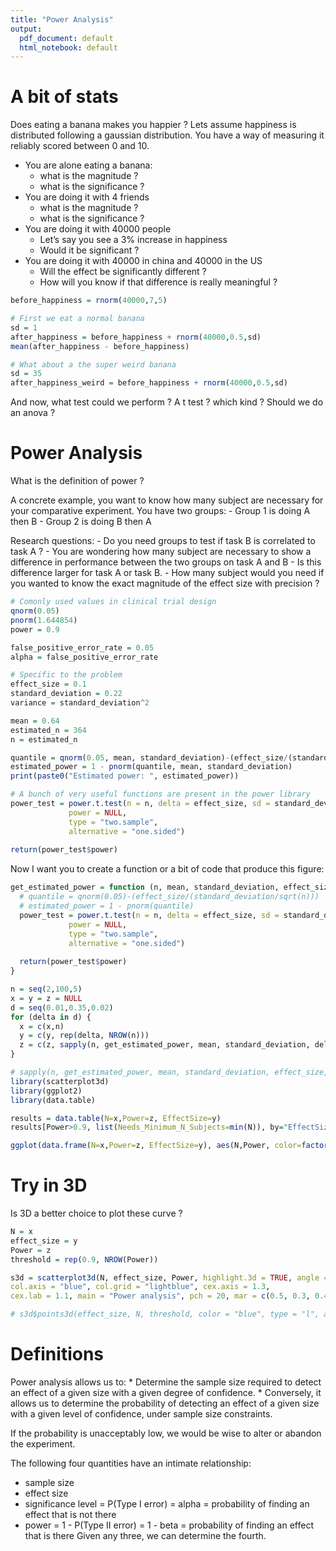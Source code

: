 ```yaml
---
title: "Power Analysis"
output:
  pdf_document: default
  html_notebook: default
---
```


# A bit of stats

Does eating a banana makes you happier ?
Lets assume happiness is distributed following a gaussian distribution.
You have a way of measuring it reliably scored between 0 and 10.

- You are alone eating a banana: 
    + what is the magnitude ?
    + what is the significance ?
- You are doing it with 4 friends
    + what is the magnitude ?
    + what is the significance ?
- You are doing it with 40000 people 
    + Let's say you see a 3% increase in happiness
    + Would it be significant ?
- You are doing it with 40000 in china and 40000 in the US
    + Will the effect be significantly different ?
    + How will you know if that difference is really meaningful ?

```r
before_happiness = rnorm(40000,7,5)

# First we eat a normal banana
sd = 1
after_happiness = before_happiness + rnorm(40000,0.5,sd)
mean(after_happiness - before_happiness)

# What about a the super weird banana
sd = 35
after_happiness_weird = before_happiness + rnorm(40000,0.5,sd)
```

And now, what test could we perform ?
A t test ? 
which kind ?
Should we do an anova ?

# Power Analysis

What is the definition of power ?

A concrete example, you want to know how many subject are necessary for your comparative experiment.
You have two groups:
  - Group 1 is doing A then B
  - Group 2 is doing B then A
  
Research questions: 
  - Do you need groups to test if task B is correlated to task A ?
  - You are wondering how many subject are necessary to show a difference in performance between the two groups on task A and B
  - Is this difference larger for task A or task B. 
  - How many subject would you need if you wanted to know the exact magnitude of the effect size with precision ?
```r
# Comonly used values in clinical trial design
qnorm(0.05)
pnorm(1.644854)
power = 0.9

false_positive_error_rate = 0.05
alpha = false_positive_error_rate

# Specific to the problem
effect_size = 0.1
standard_deviation = 0.22
variance = standard_deviation^2

mean = 0.64
estimated_n = 364
n = estimated_n

quantile = qnorm(0.05, mean, standard_deviation)-(effect_size/(standard_deviation/sqrt(n)))
estimated_power = 1 - pnorm(quantile, mean, standard_deviation)
print(paste0("Estimated power: ", estimated_power))

# A bunch of very useful functions are present in the power library
power_test = power.t.test(n = n, delta = effect_size, sd = standard_deviation, sig.level = alpha,
             power = NULL,
             type = "two.sample",
             alternative = "one.sided")
  
return(power_test$power)
```

Now I want you to create a function or a bit of code that produce this figure:
```r
get_estimated_power = function (n, mean, standard_deviation, effect_size, alpha) {
  # quantile = qnorm(0.05)-(effect_size/(standard_deviation/sqrt(n)))
  # estimated_power = 1 - pnorm(quantile)
  power_test = power.t.test(n = n, delta = effect_size, sd = standard_deviation, sig.level = alpha,
             power = NULL,
             type = "two.sample",
             alternative = "one.sided")
  
  return(power_test$power)
}

n = seq(2,100,5) 
x = y = z = NULL
d = seq(0.01,0.35,0.02)
for (delta in d) {
  x = c(x,n)
  y = c(y, rep(delta, NROW(n)))
  z = c(z, sapply(n, get_estimated_power, mean, standard_deviation, delta, alpha))
} 

# sapply(n, get_estimated_power, mean, standard_deviation, effect_size, alpha)
library(scatterplot3d)
library(ggplot2)
library(data.table)

results = data.table(N=x,Power=z, EffectSize=y)
results[Power>0.9, list(Needs_Minimum_N_Subjects=min(N)), by="EffectSize"]

ggplot(data.frame(N=x,Power=z, EffectSize=y), aes(N,Power, color=factor(EffectSize), group=EffectSize)) + geom_line()  + geom_hline(yintercept = 0.9) + ggtitle("Effect size of 0.1 in p_agree - Power analysis for 2 samples one sided t-test") + ylim(c(0,1)) + xlab("N in each group (N/2)")


```

# Try in 3D
Is 3D a better choice to plot these curve ?
```r
N = x
effect_size = y
Power = z
threshold = rep(0.9, NROW(Power)) 

s3d = scatterplot3d(N, effect_size, Power, highlight.3d = TRUE, angle = 120,
col.axis = "blue", col.grid = "lightblue", cex.axis = 1.3,
cex.lab = 1.1, main = "Power analysis", pch = 20, mar = c(0.5, 0.3, 0.4, 0.3)) 

# s3d$points3d(effect_size, N, threshold, color = "blue", type = "l", angle = 70)

```

# Definitions
Power analysis allows us to:
* Determine the sample size required to detect an effect of a given size with a given degree of confidence.
* Conversely, it allows us to determine the probability of detecting an effect of a given size with a given level of confidence, under sample size constraints. 

If the probability is unacceptably low, we would be wise to alter or abandon the experiment.

The following four quantities have an intimate relationship:

* sample size
* effect size
* significance level = P(Type I error) = alpha = probability of finding an effect that is not there
* power = 1 - P(Type II error) = 1 - beta = probability of finding an effect that is there
Given any three, we can determine the fourth.
